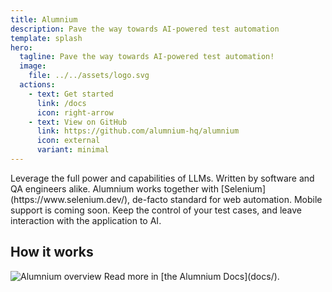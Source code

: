 ```yaml
---
title: Alumnium
description: Pave the way towards AI-powered test automation
template: splash
hero:
  tagline: Pave the way towards AI-powered test automation!
  image:
    file: ../../assets/logo.svg
  actions:
    - text: Get started
      link: /docs
      icon: right-arrow
    - text: View on GitHub
      link: https://github.com/alumnium-hq/alumnium
      icon: external
      variant: minimal
---
```



<CardGrid stagger>
  <Card title="Powered by AI" icon="rocket">
    Leverage the full power and capabilities of LLMs.
  </Card>
  <Card title="Built for development teams" icon="heart">
    Written by software and QA engineers alike.
  </Card>
  <Card title="Support for web" icon="pen">
    Alumnium works together with [Selenium](https://www.selenium.dev/), de-facto standard for web automation.
    Mobile support is coming soon.
  </Card>
  <Card title="Control your test cases" icon="star">
    Keep the control of your test cases, and leave interaction with the
    application to AI.
  </Card>
</CardGrid>

## How it works

<Card title="Check out what Alumnium can do" icon="magnifier">
  <img src={overview.src} width={overview.width} height={overview.height} alt="Alumnium overview" />
</Card>
<Card title="Learn more" icon="open-book">
  Read more in [the Alumnium Docs](docs/).
</Card>
